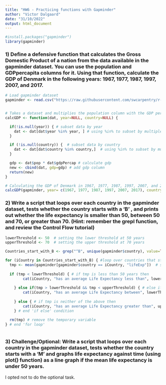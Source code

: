 ---
title: "HW6 - Practicing functions with Gapminder"
author: "Victor Dalgaard"
date: "31/10/2022"
output: html_document
---

```{r  libraries, echo = FALSE}
#install.packages("gapminder")
library(gapminder)
```

### 1) Define a defensive function that calculates the Gross Domestic Product of a nation from the data available in the gapminder dataset. You can use the population and GDPpercapita columns for it. Using that function, calculate the GDP of Denmark in the following years: 1967, 1977, 1987, 1997, 2007, and 2017.

```{r task1}
# Load gapminder dataset
gapminder <- read.csv("https://raw.githubusercontent.com/swcarpentry/r-novice-gapminder/gh-pages/_episodes_rmd/data/gapminder_data.csv", stringsAsFactors = TRUE)


# Takes a dataset and multiplies the population column with the GDP per capita column.
calcGDP <- function(dat, year=NULL, country=NULL) {

  if(!is.null(year)) { # subset data by year
    dat <- dat[dat$year %in% year, ] # using %in% to subset by multiple years
  }

  if (!is.null(country)) {  # subset data by country
    dat <- dat[dat$country %in% country,]  # using %in% to subset by multiple countries
  }

  gdp <- dat$pop * dat$gdpPercap # calculate gdp
  new <- cbind(dat, gdp=gdp) # add gdp column
  return(new)
}

# Calculating the GDP of Denmark in 1967, 1977, 1987, 1997, 2007, and 2017:
calcGDP(gapminder, year= c(1967, 1977, 1987, 1997, 2007, 2017), country="Denmark")

```

### 2) Write a script that loops over each country in the gapminder dataset, tests whether the country starts with a 'B' , and prints out whether the life expectancy is smaller than 50, between 50 and 70, or greater than 70. (Hint: remember the grepl function, and review the Control Flow tutorial)

```{r task2}
lowerThreshold <- 50  # setting the lower threshold at 50 years
upperThreshold <- 70  # setting the upper threshold at 70 years

Countries_start_with_B <- grep("^B", unique(gapminder$country), value=TRUE) # finding the countries that starts with a 'B'

for (iCountry in Countries_start_with_B) { #loop over countries that starts with a 'B'
  tmp <- mean(gapminder[gapminder$country == iCountry, "lifeExp"])  # store average lifeExp in a temporary variable
  
  if (tmp < lowerThreshold) { # if tmp is less than 50 years then
        cat(iCountry, "has an average Life Expectancy less than", lowerThreshold, "\n") # concatenate and print
    
    } else if(tmp > lowerThreshold && tmp < upperThreshold) { # else if tmp is between 50 and 70 years then
        cat(iCountry, "has an average Life Expectancy between", lowerThreshold, "and", upperThreshold, "\n")  # concatenate and print
    
    } else { # if tmp is neither of the above then
        cat(iCountry, "has an average Life Expectancy greater than", upperThreshold, "\n") # concatenate and print
    } # end 'if else' condition

  rm(tmp) # remove the temporary variable
} # end 'for loop'
 
```

### 3) Challenge/Optional: Write a script that loops over each country in the gapminder dataset, tests whether the country starts with a 'M' and graphs life expectancy against time (using plot() function) as a line graph if the mean life expectancy is under 50 years.

I opted not to do the optional task.
